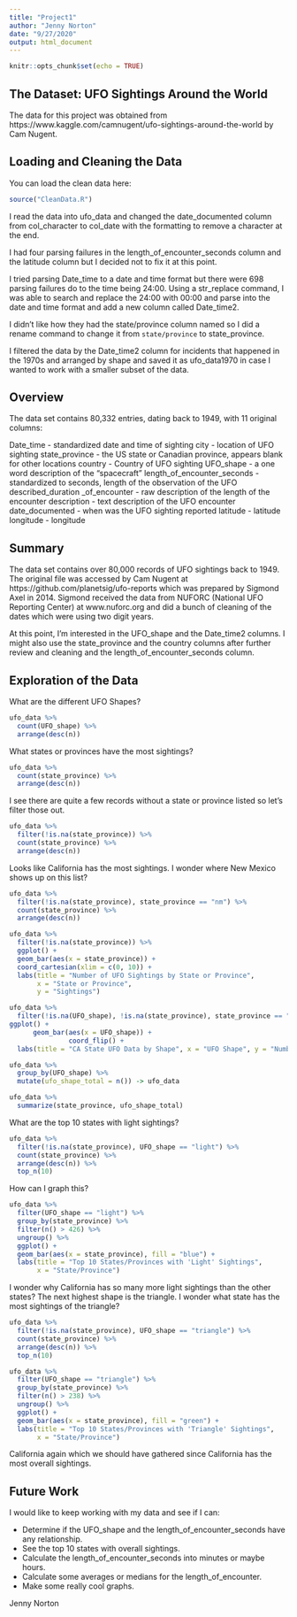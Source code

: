 ```yaml
---
title: "Project1"
author: "Jenny Norton"
date: "9/27/2020"
output: html_document
---
```


```r
knitr::opts_chunk$set(echo = TRUE)
```

## The Dataset: UFO Sightings Around the World

The data for this project was obtained from https://www.kaggle.com/camnugent/ufo-sightings-around-the-world by Cam Nugent.

## Loading and Cleaning the Data

You can load the clean data here:

```r
source("CleanData.R")
```

I read the data into ufo_data and changed the date_documented column from col_character to col_date with the formatting to remove a character at the end.

I had four parsing failures in the length_of_encounter_seconds column and the latitude column but I decided not to fix it at this point.  

I tried parsing Date_time to a date and time format but there were 698 parsing failures do to the time being 24:00.  Using a str_replace command, I was able to search and replace the 24:00 with 00:00 and parse into the date and time format and add a new column called Date_time2.

I didn't like how they had the state/province column named so I did a rename command to change it from `state/province` to state_province.

I filtered the data by the Date_time2 column for incidents that happened in the 1970s and arranged by shape and saved it as ufo_data1970 in case I wanted to work with a smaller subset of the data.


## Overview

The data set contains 80,332 entries, dating back to 1949, with 11 original columns:

Date_time - standardized date and time of sighting
city - location of UFO sighting
state_province - the US state or Canadian province, appears blank for other locations
country - Country of UFO sighting
UFO_shape - a one word description of the "spacecraft"
length_of_encounter_seconds - standardized to seconds, length of the observation of the UFO
described_duration _of_encounter - raw description of the length of the encounter 
description - text description of the UFO encounter
date_documented - when was the UFO sighting reported
latitude - latitude
longitude - longitude

## Summary

The data set contains over 80,000 records of UFO sightings back to 1949.  The original file was accessed by Cam Nugent at https://github.com/planetsig/ufo-reports which was prepared by Sigmond Axel in 2014.  Sigmond received the data from NUFORC (National UFO Reporting Center) at www.nuforc.org and did a bunch of cleaning of the dates which were using two digit years.

At this point, I'm interested in the UFO_shape and the Date_time2 columns.  I might also use the state_province and the country columns after further review and cleaning and the length_of_encounter_seconds column.

## Exploration of the Data

What are the different UFO Shapes?

```r
ufo_data %>%
  count(UFO_shape) %>%
  arrange(desc(n))
```

What states or provinces have the most sightings?

```r
ufo_data %>%
  count(state_province) %>%
  arrange(desc(n))
```

I see there are quite a few records without a state or province listed so let's filter those out.

```r
ufo_data %>%
  filter(!is.na(state_province)) %>%
  count(state_province) %>%
  arrange(desc(n))
```

Looks like California has the most sightings.  I wonder where New Mexico shows up on this list?

```r
ufo_data %>%
  filter(!is.na(state_province), state_province == "nm") %>%
  count(state_province) %>%
  arrange(desc(n))
```

```r
ufo_data %>%
  filter(!is.na(state_province)) %>%
  ggplot() +
  geom_bar(aes(x = state_province)) +
  coord_cartesian(xlim = c(0, 10)) +
  labs(title = "Number of UFO Sightings by State or Province",
       x = "State or Province",
       y = "Sightings")
```

```r
ufo_data %>%
  filter(!is.na(UFO_shape), !is.na(state_province), state_province == "ca") %>%
ggplot() +
      geom_bar(aes(x = UFO_shape)) +
               coord_flip() +
  labs(title = "CA State UFO Data by Shape", x = "UFO Shape", y = "Number in CA")
```

```r
ufo_data %>%
  group_by(UFO_shape) %>%
  mutate(ufo_shape_total = n()) -> ufo_data
```

```r
ufo_data %>%
  summarize(state_province, ufo_shape_total)
```

What are the top 10 states with light sightings?
```r
ufo_data %>%
  filter(!is.na(state_province), UFO_shape == "light") %>%
  count(state_province) %>%
  arrange(desc(n)) %>%
  top_n(10)
```

How can I graph this?
```r
ufo_data %>%
  filter(UFO_shape == "light") %>%
  group_by(state_province) %>%
  filter(n() > 426) %>%
  ungroup() %>%
  ggplot() +
  geom_bar(aes(x = state_province), fill = "blue") +
  labs(title = "Top 10 States/Provinces with 'Light' Sightings",
       x = "State/Province")
```

I wonder why California has so many more light sightings than the other states?  The next highest shape is the triangle.  I wonder what state has the most sightings of the triangle?

```r
ufo_data %>%
  filter(!is.na(state_province), UFO_shape == "triangle") %>%
  count(state_province) %>%
  arrange(desc(n)) %>%
  top_n(10)
```

```r
ufo_data %>%
  filter(UFO_shape == "triangle") %>%
  group_by(state_province) %>%
  filter(n() > 238) %>%
  ungroup() %>%
  ggplot() +
  geom_bar(aes(x = state_province), fill = "green") +
  labs(title = "Top 10 States/Provinces with 'Triangle' Sightings",
       x = "State/Province")
```

California again which we should have gathered since California has the most overall sightings. 

## Future Work

I would like to keep working with my data and see if I can:

  * Determine if the UFO_shape and the length_of_encounter_seconds have any relationship.  
  * See the top 10 states with overall sightings. 
  * Calculate the length_of_encounter_seconds into minutes or maybe hours.
  * Calculate some averages or medians for the length_of_encounter.
  * Make some really cool graphs.
  
Jenny Norton


